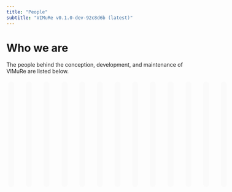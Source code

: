 ---
title: "People"
subtitle: "VIMuRe v0.1.0-dev-92c8d6b (latest)"
---

# Who we are

The people behind the conception, development, and maintenance of VIMuRe are listed below. 

::: columns

::: {.column style="display:inline-block;width:400px;height:260px;border-radius:1em;margin:1%;padding:1.5%;background-color:#fafafa"}
<figure>
    <img src="/figures/people/cdebacco.png" alt="Photo of Caterina De Bacco"  role="presentation" style="object-fit: cover;width:5em;height:5em;border-radius: 50%;" class="img-responsive atto_image_button_text-bottom">
    <figcaption>
        <strong>Dr.&nbsp;<span><a href="https://www.cdebacco.com/" target="_blank" class="external">Caterina De Bacco</a></span></strong> 
        <br>CyberValley Research Group Leader
        <br>MPI for Intelligent Systems
        <br><span style="display: inline-block;padding: 0 7px;font-size: 12px;font-weight: var(--base-text-weight-medium, 500);line-height: 18px;white-space: nowrap;border: 1px solid transparent;border-radius: 2em;background-color:#5C4AFE;color: #fcfcfc">🧑‍💻 core package developer</span>
    </figcaption>

</figure>
:::

::: {.column style="display:inline-block;width:400px;height:260px;border-radius:1em;margin:1%;padding:1.5%;background-color:#fafafa"}
<figure>
    <img src="/figures/people/martina.jpeg" alt="Photo of Martina Contisciani" role="presentation" style="object-fit: cover;width:5em;height:5em;border-radius: 50%;" class="img-responsive atto_image_button_text-bottom">
    <figcaption>
        <strong><span><a href="https://is.mpg.de/person/mcontisciani" target="_blank" class="external">Martina Contisciani</a></span></strong> 
        <br>Ph.D. Student
        <br>MPI for Intelligent Systems
        <br><span style="display: inline-block;padding: 0 7px;font-size: 12px;font-weight: var(--base-text-weight-medium, 500);line-height: 18px;white-space: nowrap;border: 1px solid transparent;border-radius: 2em;background-color:#5C4AFE;color: #fcfcfc">🧑‍💻 core package developer</span>
    </figcaption>

</figure>
:::

::: {.column style="display:inline-block;width:400px;height:260px;border-radius:1em;margin:1%;padding:1.5%;background-color:#fafafa"}
<figure>
    <img src="/figures/people/jon.jpg" alt="Photo of Jon Cardoso-Silva" role="presentation" style="object-fit: cover;width:5em;height:5em;border-radius: 50%;" class="img-responsive atto_image_button_text-bottom">
    <figcaption>
        <strong>Dr.&nbsp;<span><a href="https://www.lse.ac.uk/DSI/People/Jonathan-Cardoso-Silva" target="_blank" class="external">Jon Cardoso-Silva</a></span></strong> 
        <br/>Assist. Prof. Lecturer
        <br/>LSE Data Science Institute
        <br><span style="display: inline-block;padding: 0 7px;font-size: 12px;font-weight: var(--base-text-weight-medium, 500);line-height: 18px;white-space: nowrap;border: 1px solid transparent;border-radius: 2em;background-color:#5C4AFE;color: #fcfcfc">🧑‍💻 core package developer</span>
    </figcaption>
</figure>
:::

::: {.column style="display:inline-block;width:400px;height:260px;border-radius:1em;margin:1%;padding:1.5%;background-color:#fafafa"}

<figure>
    <img src="/figures/people/hadiseh.jpeg" alt="Photo of Hadiseh Safdari" role="presentation" style="object-fit: cover;width:5em;height:5em;border-radius: 50%;" class="img-responsive atto_image_button_text-bottom">
    <figcaption>
        <strong>Dr.&nbsp;<span><a href="https://is.mpg.de/person/hsafdari" target="_blank" class="external">Hadiseh Safdari</a></span></strong> 
        <br/>Postdoctoral Researcher
        <br>MPI for Intelligent Systems
    </figcaption>
</figure>
:::

::: {.column style="display:inline-block;width:400px;height:260px;border-radius:1em;margin:1%;padding:1.5%;background-color:#fafafa"}
<figure>
    <img src="/figures/people/diego.jpg" alt="Photo of Diego Baptista Theuerkauf" role="presentation" style="object-fit: cover;width:5em;height:5em;border-radius: 50%;" class="img-responsive atto_image_button_text-bottom">
    <figcaption>
        <strong><span><a href="https://is.mpg.de/person/dtheuerkauf" target="_blank" class="external">Diego Baptista Theuerkauf</a></span></strong> 
        <br/>Ph.D. Student
        <br>MPI for Intelligent Systems<br><br>
    </figcaption>
</figure>

:::

::: {.column style="display:inline-block;width:400px;height:260px;border-radius:1em;margin:1%;padding:1.5%;background-color:#fafafa"}
<figure>
    <img src="/figures/people/gabi.jpg" alt="Photo of Gabriela Lima Borges" role="presentation" style="object-fit: cover;width:5em;height:5em;border-radius: 50%;" class="img-responsive atto_image_button_text-bottom">
    <figcaption>
        <strong><span><a href="https://github.com/gabiborges1" target="_blank" class="external">Gabriela Lima Borges</a></span></strong> 
        <br/>Data Scientist / Guest Researcher
        <br>MPI for Evolutionary Anthropology
        <br><span style="display: inline-block;padding: 0 7px;font-size: 12px;font-weight: var(--base-text-weight-medium, 500);line-height: 18px;white-space: nowrap;border: 1px solid transparent;border-radius: 2em;background-color:#5C4AFE;color: #fcfcfc">🧑‍💻 core package developer</span>
    </figcaption>
</figure>
:::

::: {.column style="display:inline-block;width:400px;height:260px;border-radius:1em;margin:1%;padding:1.5%;background-color:#fafafa"}
<figure>
    <img src="/figures/people/tracy.jpg" alt="Photo of Tracy Sweet" role="presentation" style="object-fit: cover;width:5em;height:5em;border-radius: 50%;" class="img-responsive atto_image_button_text-bottom">
    <figcaption>
        <strong>Dr.&nbsp;<span><a href="https://education.umd.edu/directory/tracy-sweet" target="_blank" class="external">Tracy Sweet</a></span></strong> 
        <br/>Associate Professor
        <br>UMD College of Education<br><br>
    </figcaption>
</figure>
:::

::: {.column style="display:inline-block;width:400px;height:260px;border-radius:1em;margin:1%;padding:1.5%;background-color:#fafafa"}
<figure>
    <img src="/figures/people/jgyoung.png" alt="Photo of Jean-Gabriel Young" style="object-fit: cover;width:5em;height:5em;border-radius: 50%;" role="presentation"  class="img-responsive atto_image_button_text-bottom">
    <figcaption>
        <strong>Dr.&nbsp;<span><a href="https://www.jgyoung.ca/" target="_blank" class="external">Jean-Gabriel Young</a></span></strong> 
        <br/>Assistant Professor
        <br>The University of Vermont<br><br>
    </figcaption>
</figure>
:::

::: {.column style="display:inline-block;width:400px;height:260px;border-radius:1em;margin:1%;padding:1.5%;background-color:#fafafa"}
<figure>
    <img src="/figures/people/jeremy.jpg" alt="Photo of Jeremy Koster"  role="presentation" style="object-fit: cover;width:5em;height:5em;border-radius: 50%;" class="img-responsive atto_image_button_text-bottom">
    <figcaption>
        <strong>Dr.&nbsp;<span><a href="https://researchdirectory.uc.edu/p/kosterjy" target="_blank" class="external">Jeremy Koster</a></span></strong> 
        <br/>Professor
        <br>University of Cincinnati<br><br>
    </figcaption>
</figure>
:::

::: {.column style="display:inline-block;width:400px;height:260px;border-radius:1em;margin:1%;padding:1.5%;background-color:#fafafa"}
<figure>
    <img src="/figures/people/codyross.jpg" alt="Photo of Cody T. Ross" role="presentation" style="object-fit: cover;width:5em;height:5em;border-radius: 50%;" class="img-responsive atto_image_button_text-bottom">
    <figcaption>
        <strong>Dr.&nbsp;<span><a href="https://www.eva.mpg.de/ecology/staff/cody-ross/" target="_blank" class="external">Cody T. Ross</a></span></strong> 
        <br/>Research Scientist
        <br>MPI for Evolutionary Anthropology<br><br>
    </figcaption>
</figure>
:::

::: {.column style="display:inline-block;width:400px;height:260px;border-radius:1em;margin:1%;padding:1.5%;background-color:#fafafa"}
<figure>
    <img src="/figures/people/richard.jpg" alt="Photo of Richard McElreath" role="presentation" style="object-fit: cover;width:5em;height:5em;border-radius: 50%;object-position: 100% 0" class="img-responsive atto_image_button_text-bottom">
    <figcaption>
        <strong>Dr.&nbsp;<span><a href="https://www.eva.mpg.de/ecology/staff/richard-mcelreath/" target="_blank" class="external">Richard McElreath</a></span></strong> 
        <br/>Professor
        <br>MPI for Evolutionary Anthropology<br><br>
    </figcaption>
</figure>
:::

::: {.column style="display:inline-block;width:400px;height:260px;border-radius:1em;margin:1%;padding:1.5%;background-color:#fafafa"}
<figure>
    <img src="/figures/people/dan.jpg" alt="Photo of Daniel Redhead" role="presentation" style="object-fit: cover;width:5em;height:5em;border-radius: 50%;" class="img-responsive atto_image_button_text-bottom">
    <figcaption>
        <strong>Dr.&nbsp;<span><a href="https://www.eva.mpg.de/ecology/staff/daniel-redhead/" target="_blank" class="external">Daniel Redhead</a></span></strong> 
        <br/>Research Scientist
        <br>MPI for Evolutionary Anthropology<br><br>
    </figcaption>
</figure>
:::

::: {.column style="display:inline-block;width:400px;height:260px;border-radius:1em;margin:1%;padding:1.5%;background-color:#fafafa"}
<figure>
    <img src="/figures/people/elly.jpg" alt="Photo of Eleanor A. Power" role="presentation" style="object-fit: cover;width:5em;height:5em;border-radius: 50%;object-position: 65% 0;"  class="img-responsive atto_image_button_text-bottom">
    <figcaption>
        <strong>Dr.&nbsp;<span><a href="https://www.lse.ac.uk/Methodology/People/Academic-Staff/Eleanor-Power/Eleanor-Power" target="_blank" class="external">Eleanor A. Power</a></span></strong> 
        <br/>Assistant Professor
        <br>LSE Department of Methodology<br><br>
    </figcaption>
</figure>
:::


:::

